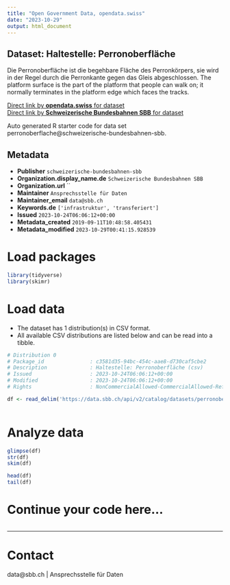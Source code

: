 ```yaml
---
title: "Open Government Data, opendata.swiss"
date: "2023-10-29"
output: html_document
---
```


## Dataset: Haltestelle: Perronoberfläche

Die Perronoberfläche ist die begehbare Fläche des Perronkörpers, sie wird in der Regel durch die Perronkante gegen das Gleis abgeschlossen. The platform surface is the part of the platform that people can walk on; it normally terminates in the platform edge which faces the tracks.

[Direct link by **opendata.swiss** for dataset](https://opendata.swiss/de/dataset/haltestelle-perronoberflache1)<br>
[Direct link by **Schweizerische Bundesbahnen SBB** for dataset](https://data.sbb.ch/explore/dataset/perronoberflache/)

Auto generated R starter code for data set perronoberflache@schweizerische-bundesbahnen-sbb.

## Metadata

- **Publisher** `schweizerische-bundesbahnen-sbb`
- **Organization.display_name.de** `Schweizerische Bundesbahnen SBB`
- **Organization.url** ``
- **Maintainer** `Ansprechsstelle für Daten`
- **Maintainer_email** `data@sbb.ch`
- **Keywords.de** `['infrastruktur', 'transferiert']`
- **Issued** `2023-10-24T06:06:12+00:00`
- **Metadata_created** `2019-09-11T10:48:58.405431`
- **Metadata_modified** `2023-10-29T00:41:15.928539`


# Load packages

```r

library(tidyverse)
library(skimr)

```

# Load data

-   The dataset has 1 distribution(s) in CSV format.
-   All available CSV distributions are listed below and can be read into a tibble.

```r

# Distribution 0
# Package_id               : c3581d35-94bc-454c-aae8-d730caf5cbe2
# Description              : Haltestelle: Perronoberfläche (csv)
# Issued                   : 2023-10-24T06:06:12+00:00
# Modified                 : 2023-10-24T06:06:12+00:00
# Rights                   : NonCommercialAllowed-CommercialAllowed-ReferenceRequired

df <- read_delim('https://data.sbb.ch/api/v2/catalog/datasets/perronoberflache/exports/csv')



```

# Analyze data

```r

glimpse(df)
str(df)
skim(df)

head(df)
tail(df)

```

# Continue your code here...

```r

```

------------------------------------------------------------------------

# Contact

data@sbb.ch | Ansprechsstelle für Daten
